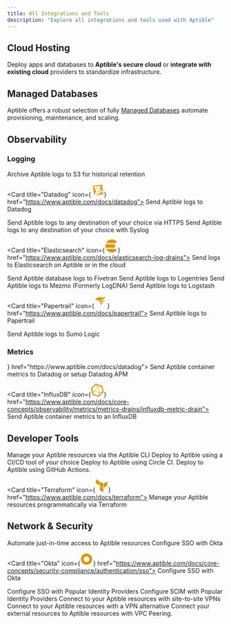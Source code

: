 ```yaml
---
title: All Integrations and Tools
description: "Explore all integrations and tools used with Aptible"
---
```


## Cloud Hosting

Deploy apps and databases to **Aptible's secure cloud** or **integrate with existing cloud** providers to standardize infrastructure.

<CloudsSnippet />

## Managed Databases

Aptible offers a robust selection of fully [Managed Databases](https://www.aptible.com/docs/databases) automate provisioning, maintenance, and scaling.

<DatabasesSnippet />

## Observability

### Logging

<CardGroup cols={4}>
  <Card title="Amazon S3" icon="aws" color="E09600" href="https://www.aptible.com/docs/s3-log-archives">
    Archive Aptible logs to S3 for historical retention
  </Card>

  <Card title="Datadog" icon={<svg fill="#E09600" width="30px" height="30px"  viewBox="0 0 16 16" xmlns="http://www.w3.org/2000/svg" ><path  fill-rule="evenodd" d="M12.886 10.938l-1.157-.767-.965 1.622-1.122-.33-.988 1.517.05.478 5.374-.996-.313-3.378-.879 1.854zm-5.01-1.456l.861-.12c.14.064.237.088.404.13.26.069.562.134 1.009-.092.104-.052.32-.251.408-.365l3.532-.644.36 4.388L8.4 13.876l-.524-4.394zm6.56-1.581l-.348.067-.67-6.964L2.004 2.336l1.407 11.481 1.335-.195a3.03 3.03 0 00-.556-.576c-.393-.33-.254-.888-.022-1.24.307-.596 1.889-1.354 1.8-2.307-.033-.346-.088-.797-.407-1.106-.012.128.01.252.01.252s-.132-.169-.197-.398c-.065-.088-.116-.117-.185-.234-.05.136-.043.294-.043.294s-.107-.255-.125-.47a.752.752 0 00-.08.279s-.139-.403-.107-.62c-.064-.188-.252-.562-.199-1.412.348.245 1.115.187 1.414-.256.1-.147.167-.548-.05-1.337-.139-.506-.483-1.26-.618-1.546l-.016.012c.071.23.217.713.273.947.17.71.215.958.136 1.285-.068.285-.23.471-.642.68-.412.208-.958-.3-.993-.328-.4-.32-.709-.844-.744-1.098-.035-.278.16-.445.258-.672-.14.04-.298.112-.298.112s.188-.195.419-.364c.095-.063.152-.104.252-.188-.146-.003-.264.002-.264.002s.243-.133.496-.23c-.185-.007-.362 0-.362 0s.544-.245.973-.424c.295-.122.583-.086.745.15.212.308.436.476.909.58.29-.13.379-.197.744-.297.321-.355.573-.401.573-.401s-.125.115-.158.297c.182-.145.382-.265.382-.265s-.078.096-.15.249l.017.025c.213-.129.463-.23.463-.23s-.072.091-.156.209c.16-.002.486.006.612.02.745.017.9-.8 1.185-.902.358-.129.518-.206 1.128.396.523.518.932 1.444.73 1.652-.171.172-.507-.068-.879-.534a2.026 2.026 0 01-.415-.911c-.059-.313-.288-.495-.288-.495s.133.297.133.56c0 .142.018.678.246.979-.022.044-.033.217-.058.25-.265-.323-.836-.554-.929-.622.315.26 1.039.856 1.317 1.428.263.54.108 1.035.24 1.164.039.037.566.698.668 1.03.177.58.01 1.188-.222 1.566l-.647.101c-.094-.026-.158-.04-.243-.09.047-.082.14-.29.14-.333l-.036-.065a2.737 2.737 0 01-.819.726c-.367.21-.79.177-1.065.092-.781-.243-1.52-.774-1.698-.914 0 0-.005.112.028.137.197.223.648.628 1.085.91l-.93.102.44 3.444c-.196.029-.226.042-.44.073-.187-.669-.547-1.105-.94-1.36-.347-.223-.825-.274-1.283-.183l-.03.034c.319-.033.695.014 1.08.26.38.24.685.863.797 1.238.144.479.244.991-.144 1.534-.275.386-1.08.6-1.73.138.174.281.409.51.725.554.469.064.914-.018 1.22-.334.262-.27.4-.836.364-1.432l.414-.06.15 1.069 6.852-.83-.56-5.487zm-4.168-2.905c-.02.044-.05.073-.005.216l.003.008.007.019.02.042c.08.168.17.326.32.406.038-.006.078-.01.12-.013a.546.546 0 01.284.047.607.607 0 00.003-.13c-.01-.212.042-.573-.363-.762-.153-.072-.367-.05-.439.04a.175.175 0 01.034.007c.108.038.035.075.015.12zm1.134 1.978c-.053-.03-.301-.018-.475.003-.333.04-.691.155-.77.217-.143.111-.078.305.027.384.297.223.556.372.83.336.168-.022.317-.29.422-.534.072-.167.072-.348-.034-.406zM8.461 5.259c.093-.09-.467-.207-.902.09-.32.221-.33.693-.024.96.03.027.056.046.08.06a2.75 2.75 0 01.809-.24c.065-.072.14-.2.121-.434-.025-.315-.263-.265-.084-.436z" clip-rule="evenodd"/></svg>} href="https://www.aptible.com/docs/datadog">
    Send Aptible logs to Datadog
  </Card>

  <Card title="Custom - HTTPS" icon="globe" color="E09600" href="https://www.aptible.com/docs/https-log-drains">
    Send Aptible logs to any destination of your choice via HTTPS
  </Card>

  <Card title="Custom - Syslog" icon="globe" color="E09600" href="https://www.aptible.com/docs/syslog-log-drains">
    Send Aptible logs to any destination of your choice with Syslog
  </Card>

  <Card title="Elasticsearch" icon={<svg fill="#E09600" width="30px" height="30px" viewBox="0 0 24 24" role="img" xmlns="http://www.w3.org/2000/svg"><path d="M13.394 0C8.683 0 4.609 2.716 2.644 6.667h15.641a4.77 4.77 0 0 0 3.073-1.11c.446-.375.864-.785 1.247-1.243l.001-.002A11.974 11.974 0 0 0 13.394 0zM1.804 8.889a12.009 12.009 0 0 0 0 6.222h14.7a3.111 3.111 0 1 0 0-6.222zm.84 8.444C4.61 21.283 8.684 24 13.395 24c3.701 0 7.011-1.677 9.212-4.312l-.001-.002a9.958 9.958 0 0 0-1.247-1.243 4.77 4.77 0 0 0-3.073-1.11z"/></svg>} href="https://www.aptible.com/docs/elasticsearch-log-drains">
    Send logs to Elasticsearch on Aptible or in the cloud
  </Card>

  <Card title="Fivetran" href="https://www.aptible.com/docs/connect-to-fivetran">
    Send Aptible database logs to Fivetran
  </Card>

  <Card title="Logentries">
    Send Aptible logs to Logentries
  </Card>

  <Card title="Mezmo" href="https://www.aptible.com/docs/mezmo">
    Send Aptible logs to Mezmo (Formerly LogDNA)
  </Card>

  <Card title="Logstash">
    Send Aptible logs to Logstash
  </Card>

  <Card title="Papertrail" icon={<svg fill="#E09600" width="30px" height="30px"  viewBox="-2.5 0 75 75" xmlns="http://www.w3.org/2000/svg" ><path  fill-rule="evenodd"  d="M30.47 30.408l-8.773 2.34C15.668 27.308 8.075 23.9 0 23.04A70.43 70.43 0 0 1 40.898 9.803l-5.026 4.62s21.385-.75 26.755-8.117c-.14.763-.37 1.507-.687 2.217a24.04 24.04 0 0 1-7.774 10.989 44.55 44.55 0 0 1-11.083 6.244 106.49 106.49 0 0 1-12.051 4.402h-.562M64 29.44a117.73 117.73 0 0 0-40.242 5.339 38.71 38.71 0 0 1 6.775 9.647C41.366 38.43 56.258 30.75 63.97 29.7M32 47.485c1.277 3.275 2.096 6.7 2.435 10.21L53.167 38.37z" clip-rule="evenodd"/></svg>} href="https://www.aptible.com/docs/papertrail">
    Send Aptible logs to Papertrail
  </Card>

  <Card title="Sumo Logic" href="https://www.aptible.com/docs/sumo-logic">
    Send Aptible logs to Sumo Logic
  </Card>

  <Card title="Request new integration" icon="plus" href="https://portal.productboard.com/aptible/2-aptible-roadmap-portal/tabs/5-ideas/submit-idea" />
</CardGroup>

### Metrics

<CardGroup cols={4}>
  <Card title="Datadog" icon={<svg fill="#E09600" width="30px" height="30px"  viewBox="0 0 16 16" xmlns="http://www.w3.org/2000/svg" ><path  fill-rule="evenodd" d="M12.886 10.938l-1.157-.767-.965 1.622-1.122-.33-.988 1.517.05.478 5.374-.996-.313-3.378-.879 1.854zm-5.01-1.456l.861-.12c.14.064.237.088.404.13.26.069.562.134 1.009-.092.104-.052.32-.251.408-.365l3.532-.644.36 4.388L8.4 13.876l-.524-4.394zm6.56-1.581l-.348.067-.67-6.964L2.004 2.336l1.407 11.481 1.335-.195a3.03 3.03 0 00-.556-.576c-.393-.33-.254-.888-.022-1.24.307-.596 1.889-1.354 1.8-2.307-.033-.346-.088-.797-.407-1.106-.012.128.01.252.01.252s-.132-.169-.197-.398c-.065-.088-.116-.117-.185-.234-.05.136-.043.294-.043.294s-.107-.255-.125-.47a.752.752 0 00-.08.279s-.139-.403-.107-.62c-.064-.188-.252-.562-.199-1.412.348.245 1.115.187 1.414-.256.1-.147.167-.548-.05-1.337-.139-.506-.483-1.26-.618-1.546l-.016.012c.071.23.217.713.273.947.17.71.215.958.136 1.285-.068.285-.23.471-.642.68-.412.208-.958-.3-.993-.328-.4-.32-.709-.844-.744-1.098-.035-.278.16-.445.258-.672-.14.04-.298.112-.298.112s.188-.195.419-.364c.095-.063.152-.104.252-.188-.146-.003-.264.002-.264.002s.243-.133.496-.23c-.185-.007-.362 0-.362 0s.544-.245.973-.424c.295-.122.583-.086.745.15.212.308.436.476.909.58.29-.13.379-.197.744-.297.321-.355.573-.401.573-.401s-.125.115-.158.297c.182-.145.382-.265.382-.265s-.078.096-.15.249l.017.025c.213-.129.463-.23.463-.23s-.072.091-.156.209c.16-.002.486.006.612.02.745.017.9-.8 1.185-.902.358-.129.518-.206 1.128.396.523.518.932 1.444.73 1.652-.171.172-.507-.068-.879-.534a2.026 2.026 0 01-.415-.911c-.059-.313-.288-.495-.288-.495s.133.297.133.56c0 .142.018.678.246.979-.022.044-.033.217-.058.25-.265-.323-.836-.554-.929-.622.315.26 1.039.856 1.317 1.428.263.54.108 1.035.24 1.164.039.037.566.698.668 1.03.177.58.01 1.188-.222 1.566l-.647.101c-.094-.026-.158-.04-.243-.09.047-.082.14-.29.14-.333l-.036-.065a2.737 2.737 0 01-.819.726c-.367.21-.79.177-1.065.092-.781-.243-1.52-.774-1.698-.914 0 0-.005.112.028.137.197.223.648.628 1.085.91l-.93.102.44 3.444c-.196.029-.226.042-.44.073-.187-.669-.547-1.105-.94-1.36-.347-.223-.825-.274-1.283-.183l-.03.034c.319-.033.695.014 1.08.26.38.24.685.863.797 1.238.144.479.244.991-.144 1.534-.275.386-1.08.6-1.73.138.174.281.409.51.725.554.469.064.914-.018 1.22-.334.262-.27.4-.836.364-1.432l.414-.06.15 1.069 6.852-.83-.56-5.487zm-4.168-2.905c-.02.044-.05.073-.005.216l.003.008.007.019.02.042c.08.168.17.326.32.406.038-.006.078-.01.12-.013a.546.546 0 01.284.047.607.607 0 00.003-.13c-.01-.212.042-.573-.363-.762-.153-.072-.367-.05-.439.04a.175.175 0 01.034.007c.108.038.035.075.015.12zm1.134 1.978c-.053-.03-.301-.018-.475.003-.333.04-.691.155-.77.217-.143.111-.078.305.027.384.297.223.556.372.83.336.168-.022.317-.29.422-.534.072-.167.072-.348-.034-.406zM8.461 5.259c.093-.09-.467-.207-.902.09-.32.221-.33.693-.024.96.03.027.056.046.08.06a2.75 2.75 0 01.809-.24c.065-.072.14-.2.121-.434-.025-.315-.263-.265-.084-.436z" clip-rule="evenodd"/></svg>} href="https://www.aptible.com/docs/datadog">
    Send Aptible container metrics to Datadog or setup Datadog APM
  </Card>

  <Card title="InfluxDB" icon={<svg fill="#E09600" width="30px" height="30px" viewBox="-2.5 0 261 261" version="1.1" xmlns="http://www.w3.org/2000/svg" xmlns:xlink="http://www.w3.org/1999/xlink" preserveAspectRatio="xMidYMid">     <g>         <path d="M255.59672,156.506259 L230.750771,48.7630778 C229.35754,42.9579495 224.016822,36.920616 217.979489,35.2951801 L104.895589,0.464410265 C103.502359,-2.84217094e-14 101.876923,-2.84217094e-14 100.019282,-2.84217094e-14 C95.1429738,-2.84217094e-14 90.266666,1.85764106 86.783589,4.87630778 L5.74399781,80.3429758 C1.33210029,84.290463 -0.989951029,92.1854375 0.403279765,97.7583607 L26.8746649,213.164312 C28.2678956,218.96944 33.6086137,225.006773 39.6459471,226.632209 L145.531487,259.605338 C146.924718,260.069748 148.550154,260.069748 150.407795,260.069748 C155.284103,260.069748 160.160411,258.212107 163.643488,255.19344 L250.256002,174.61826 C254.6679,169.974157 256.989951,162.543593 255.59672,156.506259 Z M116.738051,26.0069748 L194.52677,49.9241035 C197.545437,50.852924 197.545437,52.2461548 194.52677,52.9427702 L153.658667,62.2309755 C150.64,63.159796 146.228103,61.7665652 144.138257,59.4445139 L115.809231,28.7934364 C113.254974,26.23918 113.719384,25.0781543 116.738051,26.0069748 Z M165.268924,165.330054 C166.197744,168.348721 164.107898,170.206362 161.089231,169.277541 L77.2631786,143.270567 C74.2445119,142.341746 73.5478965,139.78749 75.8699478,137.697643 L139.958564,78.0209245 C142.280616,75.6988732 144.834872,76.6276937 145.531487,79.6463604 L165.268924,165.330054 Z M27.10687,89.398976 L95.1429738,26.0069748 C97.4650251,23.6849235 100.948102,24.1493338 103.270153,26.23918 L137.404308,63.159796 C139.726359,65.4818473 139.261949,68.9649243 137.172103,71.2869756 L69.1359989,134.678977 C66.8139476,137.001028 63.3308706,136.536618 61.0088193,134.446772 L26.8746649,97.5261556 C24.5526135,94.9718991 24.7848187,91.256617 27.10687,89.398976 Z M43.5934344,189.711593 L25.7136392,110.761848 C24.7848187,107.743181 26.1780495,107.046566 28.2678956,109.368617 L56.5969218,140.019695 C58.9189731,142.341746 59.6155885,146.753644 58.9189731,149.77231 L46.6121011,189.711593 C45.6832806,192.962465 44.2900498,192.962465 43.5934344,189.711593 Z M143.209436,236.15262 L54.2748705,208.520209 C51.2562038,207.591388 49.3985627,204.340516 50.3273832,201.089645 L65.1885117,153.255387 C66.1173322,150.236721 69.3682041,148.37908 72.6190759,149.3079 L161.553642,176.708106 C164.572308,177.636926 166.429949,180.887798 165.501129,184.13867 L150.64,231.972927 C149.478975,234.991594 146.460308,236.849235 143.209436,236.15262 Z M222.159181,171.367388 L162.714667,226.632209 C160.392616,228.954261 159.23159,228.02544 160.160411,225.006773 L172.467283,185.06749 C173.396103,182.048824 176.646975,178.797952 179.897847,178.333542 L220.76595,169.045336 C223.784617,167.884311 224.249027,169.277541 222.159181,171.367388 Z M228.660925,159.292721 L179.665642,170.438567 C176.646975,171.367388 173.396103,169.277541 172.699488,166.258875 L151.801026,75.6988732 C150.872206,72.6802064 152.962052,69.4293346 155.980718,68.7327192 L204.976001,57.5868728 C207.994668,56.6580523 211.24554,58.7478985 211.942155,61.7665652 L232.840617,152.326567 C233.537233,155.809644 231.679592,158.828311 228.660925,159.292721 Z">  </path>     </g> </svg>} href="https://www.aptible.com/docs/core-concepts/observability/metrics/metrics-drains/influxdb-metric-drain">
    Send Aptible container metrics to an InfluxDB
  </Card>

  <Card title="Request new integration" icon="plus" href="https://portal.productboard.com/aptible/2-aptible-roadmap-portal/tabs/5-ideas/submit-idea" />
</CardGroup>

## Developer Tools

<CardGroup cols={4}>
  <Card title="Aptible CLI" href="https://www.aptible.com/docs/cli">
    Manage your Aptible resources via the Aptible CLI
  </Card>

  <Card title="Custom CI/CD" icon="globe" color="E09600">
    Deploy to Aptible using a CI/CD tool of your choice
  </Card>

  <Card title="Circle CI">
    Deploy to Aptible using Circle CI.
  </Card>

  <Card title="GitHub Actions" icon="github" color="E09600">
    Deploy to Aptible using GitHub Actions.
  </Card>

  <Card title="Terraform" icon={<svg fill="#E09600" width="30px" height="30px"  viewBox="0 0 16 16" xmlns="http://www.w3.org/2000/svg" fill="none">  <g fill="#E09600">  <path d="M1 0v5.05l4.349 2.527V2.526L1 0zM10.175 5.344l-4.35-2.525v5.05l4.35 2.527V5.344zM10.651 10.396V5.344L15 2.819v5.05l-4.349 2.527zM10.174 16l-4.349-2.526v-5.05l4.349 2.525V16z"/>  </g>  </svg>} href="https://www.aptible.com/docs/terraform">
    Manage your Aptible resources programmatically via Terraform
  </Card>

  <Card title="Request new integration" icon="plus" href="https://portal.productboard.com/aptible/2-aptible-roadmap-portal/tabs/5-ideas/submit-idea" />
</CardGroup>

## Network & Security

<CardGroup cols={4}>
  <Card title="Entitle" href="https://www.aptible.com/docs/entitle">
    Automate just-in-time access to Aptible resources
  </Card>

  <Card title="Google SSO" icon="google" color="E09600" href="https://www.aptible.com/docs/core-concepts/security-compliance/authentication/sso">
    Configure SSO with Okta
  </Card>

  <Card title="Okta" icon={<svg fill="#E09600" width="30px" height="30px"  viewBox="0 0 16 16" xmlns="http://www.w3.org/2000/svg" fill="none"><path fill="#E09600" d="M8 1C4.143 1 1 4.12 1 8s3.121 7 7 7 7-3.121 7-7-3.143-7-7-7zm0 10.5c-1.94 0-3.5-1.56-3.5-3.5S6.06 4.5 8 4.5s3.5 1.56 3.5 3.5-1.56 3.5-3.5 3.5z"/></svg>} href="https://www.aptible.com/docs/core-concepts/security-compliance/authentication/sso">
    Configure SSO with Okta
  </Card>

  <Card title="Single Sign-On (SAML)" icon="globe" color="E09600" href="https://www.aptible.com/docs/core-concepts/security-compliance/authentication/sso">
    Configure SSO with Popular Identity Providers
  </Card>

  <Card title="SCIM (Provisioning)" icon="globe" color="E09600" href="https://www.aptible.com/docs/core-concepts/security-compliance/authentication/scim">
    Configure SCIM with Popular Identity Providers
  </Card>

  <Card title="Site-to-site VPNs " icon="globe" color="E09600" href="https://www.aptible.com/docs/network-integrations">
    Connect to your Aptible resources with site-to-site VPNs
  </Card>

  <Card title="Twingate" href="https://www.aptible.com/docs/twingate">
    Connect to your Aptible resources with a VPN alternative
  </Card>

  <Card title="VPC Peering" icon="globe" color="E09600" href="https://www.aptible.com/docs/network-integrations">
    Connect your external resources to Aptible resources with VPC Peering.
  </Card>

  <Card title="Request new integration" icon="plus" href="https://portal.productboard.com/aptible/2-aptible-roadmap-portal/tabs/5-ideas/submit-idea" />
</CardGroup>